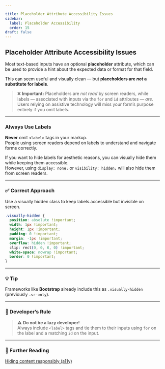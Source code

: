 ```yaml
---

title: Placeholder Attribute Accessibility Issues
sidebar:
  label: Placeholder Accessibility
  order: 15
draft: false
---
```


## Placeholder Attribute Accessibility Issues

Most text-based inputs have an optional **placeholder** attribute, which can be used to provide a hint about the expected data or format for that field.

This can seem useful and visually clean — but **placeholders are _not_ a substitute for labels**.

> ❌ **Important:** Placeholders are _not read_ by screen readers, while labels — associated with inputs via the `for` and `id` attributes — _are_.  
> Users relying on assistive technology will miss your form’s purpose entirely if you omit labels.

---

### Always Use Labels

**Never** omit `<label>` tags in your markup.  
People using screen readers depend on labels to understand and navigate forms correctly.

If you want to hide labels for aesthetic reasons, you can visually hide them while keeping them accessible.  
However, using `display: none;` or `visibility: hidden;` will also hide them from screen readers.

---

### ✅ Correct Approach

Use a visually hidden class to keep labels accessible but invisible on screen.

```css
.visually-hidden {
  position: absolute !important;
  width: 1px !important;
  height: 1px !important;
  padding: 0 !important;
  margin: -1px !important;
  overflow: hidden !important;
  clip: rect(0, 0, 0, 0) !important;
  white-space: nowrap !important;
  border: 0 !important;
}
```

---

### 💡 Tip

Frameworks like **Bootstrap** already include this as `.visually-hidden` (previously `.sr-only`).

---

### 🧠 Developer’s Rule

> ⚠️ **Do not be a lazy developer!**  
> Always include `<label>` tags and tie them to their inputs using `for` on the label and a matching `id` on the input.

---

### 🔗 Further Reading

[Hiding content responsibly (a11y)](https://kittygiraudel.com/2021/02/17/hiding-content-responsibly/)
